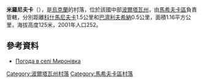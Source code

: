 {{coord|49|29|50|N|34|56|14|E|scale:100000_region:UA|display=title}}

'''米羅尼夫卡'''（{{lang-uk|Миронівка}}），是[[烏克蘭|烏克蘭]]的村落，位於該國中部[[波爾塔瓦州|波爾塔瓦州]]，由[[馬希夫卡區|馬希夫卡區]]負責管轄，分別距離[[科什馬尼夫卡|科什馬尼夫卡]]1.5公里和[[巴濟利夫希納|巴濟利夫希納]]0.5公里，面積1.16平方公里，海拔高度125米，2001年人口252。

==參考資料==
* [http://weather.in.ua/ua/poltavskaja/15773 Погода в селі Миронівка]

{{DEFAULTSORT:Миронівка}}
[[Category:波爾塔瓦州村落|Category:波爾塔瓦州村落]]
[[Category:馬希夫卡區村落|Category:馬希夫卡區村落]]


{{Poltava-geo-stub}}